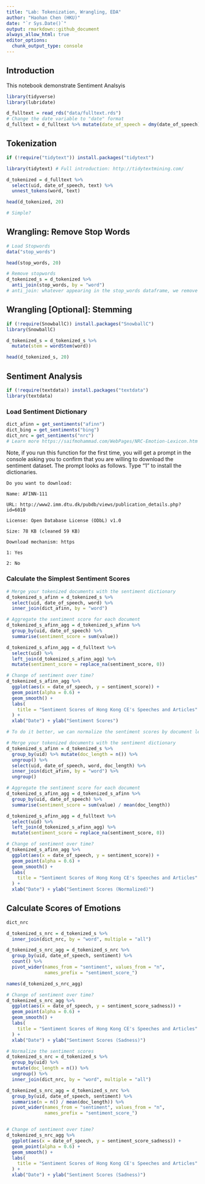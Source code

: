 ```yaml
---
title: "Lab: Tokenization, Wrangling, EDA"
author: "Haohan Chen (HKU)"
date: "`r Sys.Date()`"
output: rmarkdown::github_document
always_allow_html: true
editor_options: 
  chunk_output_type: console
---
```


## Introduction

This notebook demonstrate Sentiment Analsyis

```r
library(tidyverse)
library(lubridate)
```

```r
d_fulltext = read_rds("data/fulltext.rds")
# Change the date variable to "date" format
d_fulltext = d_fulltext %>% mutate(date_of_speech = dmy(date_of_speech))
```

## Tokenization

```r
if (!require("tidytext")) install.packages("tidytext")

library(tidytext) # Full introduction: http://tidytextmining.com/
```

```r
d_tokenized = d_fulltext %>%
  select(uid, date_of_speech, text) %>%
  unnest_tokens(word, text)

head(d_tokenized, 20)

# Simple?
```

## Wrangling: Remove Stop Words

```r
# Load Stopwords
data("stop_words")

head(stop_words, 20)
```

```r
# Remove stopwords
d_tokenized_s = d_tokenized %>%
  anti_join(stop_words, by = "word")
# anti_join: whatever appearing in the stop_words dataframe, we remove it.
```

## Wrangling [Optional]: Stemming

```r
if (!require(SnowballC)) install.packages("SnowballC")
library(SnowballC)
```

```r
d_tokenized_s = d_tokenized_s %>%
  mutate(stem = wordStem(word))

head(d_tokenized_s, 20)
```

## Sentiment Analysis

```r
if (!require(textdata)) install.packages("textdata")
library(textdata)
```

### Load Sentiment Dictionary

```r
dict_afinn = get_sentiments("afinn")
dict_bing = get_sentiments("bing")
dict_nrc = get_sentiments("nrc") 
# Learn more https://saifmohammad.com/WebPages/NRC-Emotion-Lexicon.htm
```

Note, if you run this function for the first time, you will get a prompt in the console asking you to confirm that you are willing to download the sentiment dataset. The prompt looks as follows. Type "1" to install the dictionaries.

    Do you want to download:

    Name: AFINN-111

    URL: http://www2.imm.dtu.dk/pubdb/views/publication_details.php?id=6010

    License: Open Database License (ODbL) v1.0

    Size: 78 KB (cleaned 59 KB)

    Download mechanism: https

    1: Yes

    2: No

### Calculate the Simplest Sentiment Scores

```r
# Merge your tokenized documents with the sentiment dictionary
d_tokenized_s_afinn = d_tokenized_s %>%
  select(uid, date_of_speech, word) %>%
  inner_join(dict_afinn, by = "word")

# Aggregate the sentiment score for each document
d_tokenized_s_afinn_agg = d_tokenized_s_afinn %>%
  group_by(uid, date_of_speech) %>%
  summarise(sentiment_score = sum(value))

d_tokenized_s_afinn_agg = d_fulltext %>%
  select(uid) %>%
  left_join(d_tokenized_s_afinn_agg) %>%
  mutate(sentiment_score = replace_na(sentiment_score, 0))

# Change of sentiment over time?
d_tokenized_s_afinn_agg %>%
  ggplot(aes(x = date_of_speech, y = sentiment_score)) +
  geom_point(alpha = 0.6) +
  geom_smooth() +
  labs(
    title = "Sentiment Scores of Hong Kong CE's Speeches and Articles"
  ) +
  xlab("Date") + ylab("Sentiment Scores")


```

```r
# To do it better, we can normalize the sentiment scores by document lengths

# Merge your tokenized documents with the sentiment dictionary
d_tokenized_s_afinn = d_tokenized_s %>%
  group_by(uid) %>% mutate(doc_length = n()) %>%
  ungroup() %>%
  select(uid, date_of_speech, word, doc_length) %>%
  inner_join(dict_afinn, by = "word") %>%
  ungroup()

# Aggregate the sentiment score for each document
d_tokenized_s_afinn_agg = d_tokenized_s_afinn %>%
  group_by(uid, date_of_speech) %>%
  summarise(sentiment_score = sum(value) / mean(doc_length))

d_tokenized_s_afinn_agg = d_fulltext %>%
  select(uid) %>%
  left_join(d_tokenized_s_afinn_agg) %>%
  mutate(sentiment_score = replace_na(sentiment_score, 0))

# Change of sentiment over time?
d_tokenized_s_afinn_agg %>%
  ggplot(aes(x = date_of_speech, y = sentiment_score)) +
  geom_point(alpha = 0.6) +
  geom_smooth() +
  labs(
    title = "Sentiment Scores of Hong Kong CE's Speeches and Articles"
  ) +
  xlab("Date") + ylab("Sentiment Scores (Normalized)")

```

## Calculate Scores of Emotions

```r
dict_nrc

d_tokenized_s_nrc = d_tokenized_s %>%
  inner_join(dict_nrc, by = "word", multiple = "all")

d_tokenized_s_nrc_agg = d_tokenized_s_nrc %>%
  group_by(uid, date_of_speech, sentiment) %>%
  count() %>%
  pivot_wider(names_from = "sentiment", values_from = "n", 
              names_prefix = "sentiment_score_")

names(d_tokenized_s_nrc_agg)

# Change of sentiment over time?
d_tokenized_s_nrc_agg %>%
  ggplot(aes(x = date_of_speech, y = sentiment_score_sadness)) +
  geom_point(alpha = 0.6) +
  geom_smooth() +
  labs(
    title = "Sentiment Scores of Hong Kong CE's Speeches and Articles"
  ) +
  xlab("Date") + ylab("Sentiment Scores (Sadness)")
```

```r
# Normalize the sentiment scores
d_tokenized_s_nrc = d_tokenized_s %>%
  group_by(uid) %>%
  mutate(doc_length = n()) %>%
  ungroup() %>%
  inner_join(dict_nrc, by = "word", multiple = "all")

d_tokenized_s_nrc_agg = d_tokenized_s_nrc %>%
  group_by(uid, date_of_speech, sentiment) %>%
  summarise(n = n() / mean(doc_length)) %>%
  pivot_wider(names_from = "sentiment", values_from = "n", 
              names_prefix = "sentiment_score_")


# Change of sentiment over time?
d_tokenized_s_nrc_agg %>%
  ggplot(aes(x = date_of_speech, y = sentiment_score_sadness)) +
  geom_point(alpha = 0.6) +
  geom_smooth() +
  labs(
    title = "Sentiment Scores of Hong Kong CE's Speeches and Articles"
  ) +
  xlab("Date") + ylab("Sentiment Scores (Sadness)")
```

